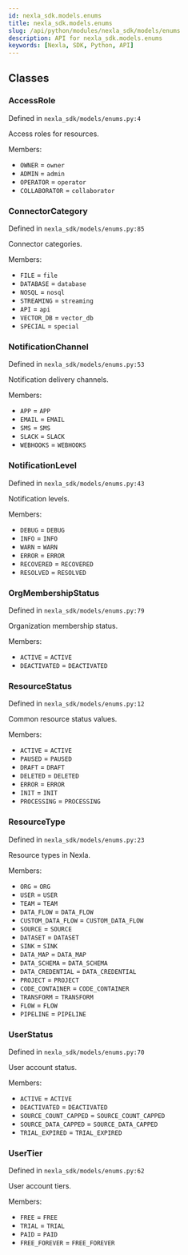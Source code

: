 ```yaml
---
id: nexla_sdk.models.enums
title: nexla_sdk.models.enums
slug: /api/python/modules/nexla_sdk/models/enums
description: API for nexla_sdk.models.enums
keywords: [Nexla, SDK, Python, API]
---
```


## Classes

### AccessRole

Defined in `nexla_sdk/models/enums.py:4`

Access roles for resources.

Members:

- `OWNER` = `owner`
- `ADMIN` = `admin`
- `OPERATOR` = `operator`
- `COLLABORATOR` = `collaborator`

### ConnectorCategory

Defined in `nexla_sdk/models/enums.py:85`

Connector categories.

Members:

- `FILE` = `file`
- `DATABASE` = `database`
- `NOSQL` = `nosql`
- `STREAMING` = `streaming`
- `API` = `api`
- `VECTOR_DB` = `vector_db`
- `SPECIAL` = `special`

### NotificationChannel

Defined in `nexla_sdk/models/enums.py:53`

Notification delivery channels.

Members:

- `APP` = `APP`
- `EMAIL` = `EMAIL`
- `SMS` = `SMS`
- `SLACK` = `SLACK`
- `WEBHOOKS` = `WEBHOOKS`

### NotificationLevel

Defined in `nexla_sdk/models/enums.py:43`

Notification levels.

Members:

- `DEBUG` = `DEBUG`
- `INFO` = `INFO`
- `WARN` = `WARN`
- `ERROR` = `ERROR`
- `RECOVERED` = `RECOVERED`
- `RESOLVED` = `RESOLVED`

### OrgMembershipStatus

Defined in `nexla_sdk/models/enums.py:79`

Organization membership status.

Members:

- `ACTIVE` = `ACTIVE`
- `DEACTIVATED` = `DEACTIVATED`

### ResourceStatus

Defined in `nexla_sdk/models/enums.py:12`

Common resource status values.

Members:

- `ACTIVE` = `ACTIVE`
- `PAUSED` = `PAUSED`
- `DRAFT` = `DRAFT`
- `DELETED` = `DELETED`
- `ERROR` = `ERROR`
- `INIT` = `INIT`
- `PROCESSING` = `PROCESSING`

### ResourceType

Defined in `nexla_sdk/models/enums.py:23`

Resource types in Nexla.

Members:

- `ORG` = `ORG`
- `USER` = `USER`
- `TEAM` = `TEAM`
- `DATA_FLOW` = `DATA_FLOW`
- `CUSTOM_DATA_FLOW` = `CUSTOM_DATA_FLOW`
- `SOURCE` = `SOURCE`
- `DATASET` = `DATASET`
- `SINK` = `SINK`
- `DATA_MAP` = `DATA_MAP`
- `DATA_SCHEMA` = `DATA_SCHEMA`
- `DATA_CREDENTIAL` = `DATA_CREDENTIAL`
- `PROJECT` = `PROJECT`
- `CODE_CONTAINER` = `CODE_CONTAINER`
- `TRANSFORM` = `TRANSFORM`
- `FLOW` = `FLOW`
- `PIPELINE` = `PIPELINE`

### UserStatus

Defined in `nexla_sdk/models/enums.py:70`

User account status.

Members:

- `ACTIVE` = `ACTIVE`
- `DEACTIVATED` = `DEACTIVATED`
- `SOURCE_COUNT_CAPPED` = `SOURCE_COUNT_CAPPED`
- `SOURCE_DATA_CAPPED` = `SOURCE_DATA_CAPPED`
- `TRIAL_EXPIRED` = `TRIAL_EXPIRED`

### UserTier

Defined in `nexla_sdk/models/enums.py:62`

User account tiers.

Members:

- `FREE` = `FREE`
- `TRIAL` = `TRIAL`
- `PAID` = `PAID`
- `FREE_FOREVER` = `FREE_FOREVER`

